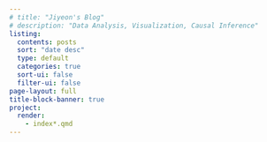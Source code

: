 ```yaml
---
# title: "Jiyeon's Blog"
# description: "Data Analysis, Visualization, Causal Inference"
listing:
  contents: posts
  sort: "date desc"
  type: default
  categories: true
  sort-ui: false
  filter-ui: false
page-layout: full
title-block-banner: true
project:
  render:
    - index*.qmd
---
```



